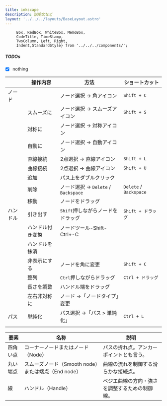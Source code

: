 ```yaml
---
title: inkscape
description: 説明文など
layout: '../../../layouts/BaseLayout.astro'
---
```



         Box, RedBox, WhiteBox, MemoBox, 
         CodeTitle, TimeStamp,
         TwoColumn, Left, Right,
         Indent,StandardStyle} from '../../../components/';

<StandardStyle />

##### TODOs

 - [x] nothing


|          | 操作内容         | 方法                                | ショートカット         |
|----------|------------------|-------------------------------------|------------------------|
| ノード   |              | ノード選択 → 角アイコン             | `Shift + C`            |
|          | スムーズに       | ノード選択 → スムーズアイコン       | `Shift + S`            |
|          | 対称に           | ノード選択 → 対称アイコン           |                        |
|          | 自動に           | ノード選択 → 自動アイコン           |                        |
|          | 直線接続         | 2点選択 → 直線アイコン              | `Shift + L`            |
|          | 曲線接続         | 2点選択 → 曲線アイコン              | `Shift + U`            |
|          | 追加             | パス上をダブルクリック              |                        |
|          | 削除             | ノード選択 → `Delete` / `Backspace` | `Delete` / `Backspace` |
|          | 移動             | ノードをドラッグ                    |                        |
| ハンドル | 引き出す         | `Shift`押しながらノードをドラッグ   | `Shift + ドラッグ`     |
|          | ハンドル付き変換 | ノードツール-Shift-Ctrl+-C          |                        |
|          | ハンドルを抹消           |                             |                        |
|          | 非表示にする     | ノードを角に変更                    | `Shift + C`            |
|          | 整列             | `Ctrl`押しながらドラッグ            | `Ctrl + ドラッグ`      |
|          | 長さを調整       | ハンドル端をドラッグ                |                        |
|          | 左右非対称に     | ノード →「ノードタイプ」変更        |                        |
| パス     | 単純化           | パス選択 →「パス > 単純化」         | `Ctrl + L`             |
|          |                  |                                     |                        |


| 要素     | 名称                                                | 説明                                           |
|----------|-----------------------------------------------------|------------------------------------------------|
| 四角い点 | コーナーノードまたはノード（Node）                  | パスの折れ点。アンカーポイントとも言う。       |
| 丸い端点 | スムーズノード（Smooth node）または端点（End node） | 曲線の流れを制御する滑らかな接続点。           |
| 線       | ハンドル（Handle）                                  | ベジエ曲線の方向・強さを調整するための制御線。 |

